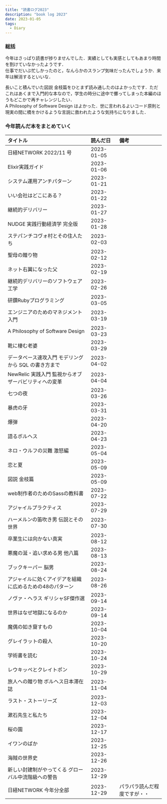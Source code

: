 ```yaml
---
title: "読書ログ2023"
description: "book log 2023"
date: 2023-01-05
tags:
  - Diary
---
```


### 総括

今年はさっぱり読書が捗りませんでした．実績としても実感としてもあまり時間を割けていなかったようです．  
仕事でだいぶ忙しかったのと，なんらかのスランプ気味だったんでしょうか．来年は解消するといいな．

長いこと積んでいた図説 金枝篇をひとまず読み通したのはよかったです．ただこれはあくまで入門的な本なので，学生の時分に途中で擲ってしまった本編のほうもどこかで再チャレンジしたい．  
A Philosophy of Software Design はよかった．世に言われるよいコード原則と現実の間に橋をかけるような言説に救われたような気持ちになりました．


### 今年読んだ本をまとめていく

|タイトル|読んだ日|備考|
| :-- | :-- | :-- |
|日経NETWORK 2022/11 号|2023-01-05| |
|Elixir実践ガイド|2023-01-06| |
|システム運用アンチパターン|2023-01-21| |
|いい会社はどこにある？|2023-01-22| |
|継続的デリバリー|2023-01-27| |
|NUDGE 実践行動経済学 完全版|2023-01-28| |
|ステパンチコヴォ村とその住人たち|2023-02-03| |
|聖母の贈り物|2023-02-12| |
|ネット右翼になった父|2023-02-19| |
|継続的デリバリーのソフトウェア工学|2023-02-26| |
|研鑽Rubyプログラミング|2023-03-05| |
|エンジニアのためのマネジメント入門|2023-03-19| |
|A Philosophy of Software Design|2023-03-23| |
|靴に棲む老婆|2023-03-29| |
|データベース速攻入門 モデリングから SQL の書き方まで|2023-04-02| |
|NewRelic 実践入門 監視からオブザーバビリティへの変革|2023-04-04| |
|七つの夜|2023-03-26| |
|暴虎の牙|2023-03-31| |
|爆弾|2023-04-20| |
|語るボルヘス|2023-04-23| |
|ネロ・ウルフの災難 激怒編|2023-05-04| |
|恋と夏|2023-05-09| |
|図説 金枝篇|2023-05-09| |
|web制作者のためのSassの教科書|2023-07-22| |
|アジャイルプラクティス|2023-07-29| |
|ハーメルンの笛吹き男 伝説とその世界|2023-07-30| |
|卒業生には向かない真実|2023-08-12| |
|悪魔の涎・追い求める男 他八篇|2023-08-13| |
|ブックキーパー 脳男|2023-08-24| |
|アジャイルに効くアイデアを組織に広めるための48のパターン|2023-08-26| |
|ノヴァ・ヘラス ギリシャSF傑作選|2023-09-14| |
|世界はなぜ地獄になるのか|2023-09-14| |
|魔偶の如き齎すもの|2023-10-04| |
|グレイラットの殺人|2023-10-20| |
|学術書を読む|2023-10-24| |
|レウキッペとクレイトポン|2023-10-29| |
|旅人への贈り物 ボルヘス日本滞在誌|2023-11-04| |
|ラスト・ストーリーズ|2023-12-03| |
|漱石先生と私たち|2023-12-04||
|桜の園|2023-12-17| |
|イワンのばか|2023-12-25| |
|海賊の世界史|2023-12-26| |
|新しい封建制がやってくる グローバル中流階級への警告|2023-12-29| |
|日経NETWORK 今年分全部|2023-12-29|パラパラ読んだ程度ですが・・|
